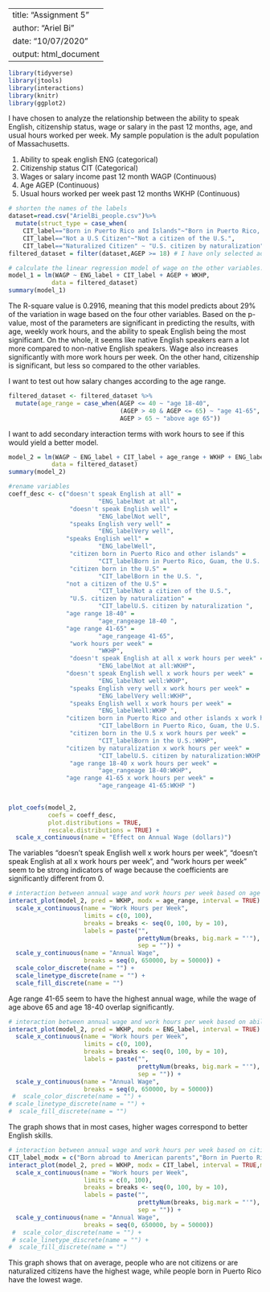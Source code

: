 
---
title: "Assignment 5"
author: "Ariel Bi"
date: "10/07/2020"
output: html_document
---

```r
library(tidyverse)
library(jtools)
library(interactions)
library(knitr)
library(ggplot2)
```

I have chosen to analyze the relationship between the ability to speak English, citizenship status, wage or salary in the past 12 months, age, and usual hours worked per week. My sample population is the adult population of Massachusetts.

1. Ability to speak english ENG (categorical)
2. Citizenship status CIT (Categorical)
3. Wages or salary income past 12 month WAGP (Continuous)
4. Age AGEP (Continuous)
5. Usual hours worked per week past 12 months WKHP (Continuous)

```r
# shorten the names of the labels
dataset=read.csv("ArielBi_people.csv")%>%
  mutate(struct_type = case_when(
    CIT_label=="Born in Puerto Rico and Islands"~"Born in Puerto Rico, Guam, the U.S. Virgin Islands, or the Northern Marianas",
    CIT_label=="Not a U.S Citizen"~"Not a citizen of the U.S.",
    CIT_label=="Naturalized Citizen" ~ "U.S. citizen by naturalization"))
filtered_dataset = filter(dataset,AGEP >= 18) # I have only selected adults over the age of 18.
```


```r
# calculate the linear regression model of wage on the other variables.
model_1 = lm(WAGP ~ ENG_label + CIT_label + AGEP + WKHP, 
            data = filtered_dataset)
summary(model_1)
```
The R-square value is 0.2916, meaning that this model predicts about 29% of the variation in wage based on the four other variables. Based on the p-value, most of the parameters are significant in predicting the results, with age, weekly work hours, and the ability to speak English being the most significant. On the whole, it seems like native English speakers earn a lot more compared to non-native English speakers. Wage also increases significantly with more work hours per week. On the other hand, citizenship is significant, but less so compared to the other variables. 

I want to test out how salary changes according to the age range.
```r
filtered_dataset <- filtered_dataset %>%
  mutate(age_range = case_when(AGEP <= 40 ~ "age 18-40",
                               (AGEP > 40 & AGEP <= 65) ~ "age 41-65",
                               AGEP > 65 ~ "above age 65"))

```

I want to add secondary interaction terms with work hours to see if this would yield a better model. 

```r
model_2 = lm(WAGP ~ ENG_label + CIT_label + age_range + WKHP + ENG_label:WKHP + CIT_label:WKHP + age_range:WKHP, 
            data = filtered_dataset)
summary(model_2)
```

```r
#rename variables
coeff_desc <- c("doesn't speak English at all" =
                         "ENG_labelNot at all",
                 "doesn't speak English well" = 
                         "ENG_labelNot well",
                 "speaks English very well" = 
                         "ENG_labelVery well",
                "speaks English well" =
                         "ENG_labelWell",
                 "citizen born in Puerto Rico and other islands" = 
                         "CIT_labelBorn in Puerto Rico, Guam, the U.S. Virgin Islands, or the Northern Marianas",
                 "citizen born in the U.S" = 
                         "CIT_labelBorn in the U.S. ",
                "not a citizen of the U.S" = 
                         "CIT_labelNot a citizen of the U.S.", 
                 "U.S. citizen by naturalization" = 
                         "CIT_labelU.S. citizen by naturalization ",
                "age range 18-40" = 
                         "age_rangeage 18-40 ",
                "age range 41-65" =
                         "age_rangeage 41-65",
                 "work hours per week" = 
                         "WKHP",
                 "doesn't speak English at all x work hours per week" = 
                         "ENG_labelNot at all:WKHP",
                "doesn't speak English well x work hours per week" =
                         "ENG_labelNot well:WKHP",
                 "speaks English very well x work hours per week" = 
                         "ENG_labelVery well:WKHP",
                 "speaks English well x work hours per week" = 
                         "ENG_labelWell:WKHP ",
                "citizen born in Puerto Rico and other islands x work hours per week" = 
                         "CIT_labelBorn in Puerto Rico, Guam, the U.S. Virgin Islands, or the Northern Marianas:WKHP", 
                 "citizen born in the U.S x work hours per week" = 
                         "CIT_labelBorn in the U.S.:WKHP",
                "citizen by naturalization x work hours per week" = 
                         "CIT_labelU.S. citizen by naturalization:WKHP ",
                 "age range 18-40 x work hours per week" = 
                         "age_rangeage 18-40:WKHP",
                "age range 41-65 x work hours per week" = 
                         "age_rangeage 41-65:WKHP ") 
                

```

```r
plot_coefs(model_2, 
           coefs = coeff_desc,
           plot.distributions = TRUE,
           rescale.distributions = TRUE) +
  scale_x_continuous(name = "Effect on Annual Wage (dollars)")
```

The variables "doesn't speak English well x work hours per week", "doesn't speak English at all x work hours per week", and "work hours per week" seem to be strong indicators of wage because the coefficients are significantly different from 0.

```r
# interaction between annual wage and work hours per week based on age
interact_plot(model_2, pred = WKHP, modx = age_range, interval = TRUE) +
  scale_x_continuous(name = "Work Hours per Week",
                     limits = c(0, 100),
                     breaks = breaks <- seq(0, 100, by = 10),
                     labels = paste("", 
                                    prettyNum(breaks, big.mark = "'"),
                                    sep = "")) +
  scale_y_continuous(name = "Annual Wage",
                     breaks = seq(0, 650000, by = 50000)) +
  scale_color_discrete(name = "") +
  scale_linetype_discrete(name = "") +
  scale_fill_discrete(name = "") 

```

Age range 41-65 seem to have the highest annual wage, while the wage of age above 65 and age 18-40 overlap significantly.

```r
# interaction between annual wage and work hours per week based on ability to speak English
interact_plot(model_2, pred = WKHP, modx = ENG_label, interval = TRUE) +
  scale_x_continuous(name = "Work hours per Week",
                     limits = c(0, 100),
                     breaks = breaks <- seq(0, 100, by = 10),
                     labels = paste("", 
                                    prettyNum(breaks, big.mark = "'"),
                                    sep = "")) +
  scale_y_continuous(name = "Annual Wage",
                     breaks = seq(0, 650000, by = 50000)) 
 #  scale_color_discrete(name = "") +
# scale_linetype_discrete(name = "") +
#  scale_fill_discrete(name = "") 

```

The graph shows that in most cases, higher wages correspond to better English skills.

```r
# interaction between annual wage and work hours per week based on citizenship status
CIT_label_modx = c("Born abroad to American parents","Born in Puerto Rico or other islands","Born in US","Not US citizen","Naturalized")
interact_plot(model_2, pred = WKHP, modx = CIT_label, interval = TRUE,modx.label=CIT_label_modx) +
  scale_x_continuous(name = "Work hours per Week",
                     limits = c(0, 100),
                     breaks = breaks <- seq(0, 100, by = 10),
                     labels = paste("", 
                                    prettyNum(breaks, big.mark = "'"),
                                    sep = "")) +
  scale_y_continuous(name = "Annual Wage",
                     breaks = seq(0, 650000, by = 50000))
 #  scale_color_discrete(name = "") +
 # scale_linetype_discrete(name = "") +
#  scale_fill_discrete(name = "") 

```

This graph shows that on average, people who are not citizens or are naturalized citizens have the highest wage, while people born in Puerto Rico have the lowest wage. 